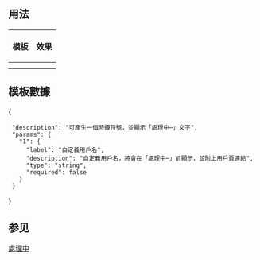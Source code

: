 <includeonly><!-- 在這裡加入模板的保護標識 --></includeonly><noinclude>{{Documentation subpage}}</noinclude>
<!-- 在本行下編輯模板說明 -->
== 用法 ==
{| class="wikitable"
! 模板 !! 效果
|-
|{{tlx|Isdoing}} || {{Isdoing}}
|-
|{{tlx|Isdoing|用戶名}} || {{Isdoing|用戶名}}
|}

== 模板數據 ==
{{TemplateDataHeader}}
<templatedata>{
  "description": "可產生一個時鐘符號，並顯示「處理中⋯」文字",
  "params": {
    "1": {
      "label": "自定義用戶名",
      "description": "自定義用戶名，將會在「處理中⋯」前顯示，並附上用戶頁連結",
      "type": "string",
      "required": false
    }
  }
}</templatedata>

== 参见 ==
{{Template:Done/See_also}}

<includeonly>
<!-- 本行下加入模板的分類 -->
[[Category:訊息圖示模板|處理中]]

</includeonly>